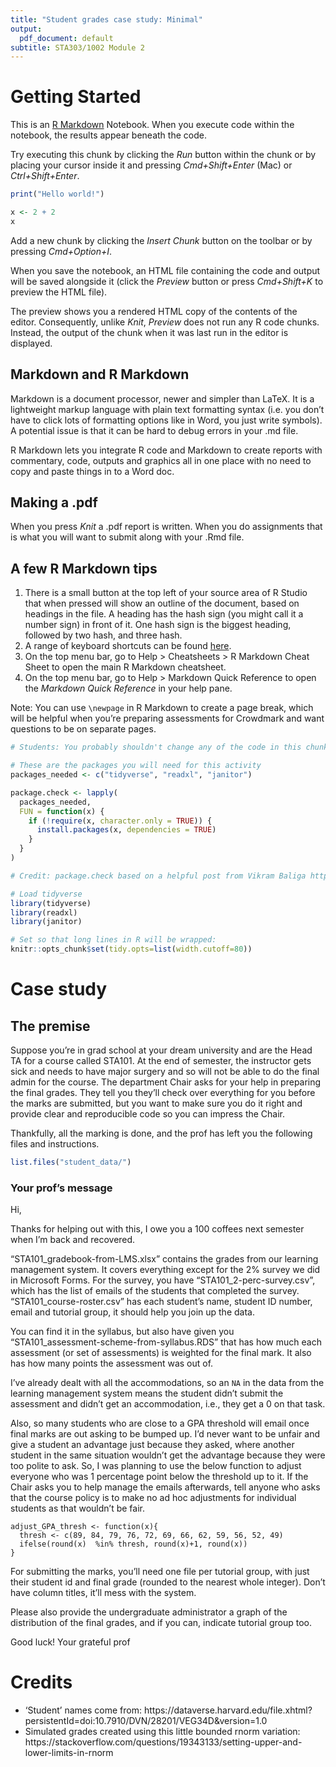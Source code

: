 ```yaml
---
title: "Student grades case study: Minimal"
output:
  pdf_document: default
subtitle: STA303/1002 Module 2
---
```


# Getting Started
This is an [R Markdown](http://rmarkdown.rstudio.com) Notebook. When you execute code within the notebook, the results appear beneath the code. 

Try executing this chunk by clicking the *Run* button within the chunk or by placing your cursor inside it and pressing *Cmd+Shift+Enter* (Mac) or *Ctrl+Shift+Enter*. 

```r
print("Hello world!")

x <- 2 + 2
x
```

Add a new chunk by clicking the *Insert Chunk* button on the toolbar or by pressing *Cmd+Option+I*.

When you save the notebook, an HTML file containing the code and output will be saved alongside it (click the *Preview* button or press *Cmd+Shift+K* to preview the HTML file). 

The preview shows you a rendered HTML copy of the contents of the editor. Consequently, unlike *Knit*, *Preview* does not run any R code chunks. Instead, the output of the chunk when it was last run in the editor is displayed.

## Markdown and R Markdown

Markdown is a document processor, newer and simpler than LaTeX. It is a lightweight markup language with plain text formatting syntax (i.e. you don't have to click lots of formatting options like in Word, you just write symbols). A potential issue is that it can be hard to debug errors in your .md file.

R Markdown lets you integrate R code and Markdown to create reports with commentary, code, outputs and graphics all in one place with no need to copy and paste things in to a Word doc.

## Making a .pdf

When you press *Knit* a .pdf report is written. When you do assignments that is what you will want to submit along with your .Rmd file.


## A few R Markdown tips

1. There is a small button at the top left of your source area of R Studio that when pressed will show an outline of the document, based on headings in the file. A heading has the hash sign (you might call it a number sign) in front of it. One hash sign is the biggest heading, followed by two hash, and three hash.
2. A range of keyboard shortcuts can be found [here](https://support.rstudio.com/hc/en-us/articles/200711853-Keyboard-Shortcuts).
3. On the top menu bar, go to Help > Cheatsheets > R Markdown Cheat Sheet to open the main R Markdown cheatsheet.
4. On the top menu bar, go to Help > Markdown Quick Reference to open the *Markdown Quick Reference* in your help pane.

Note: You can use `\newpage` in R Markdown to create a page break, which will be helpful when you're preparing assessments for Crowdmark and want questions to be on separate pages. 

```r
# Students: You probably shouldn't change any of the code in this chunk.

# These are the packages you will need for this activity
packages_needed <- c("tidyverse", "readxl", "janitor")

package.check <- lapply(
  packages_needed,
  FUN = function(x) {
    if (!require(x, character.only = TRUE)) {
      install.packages(x, dependencies = TRUE)
    }
  }
)

# Credit: package.check based on a helpful post from Vikram Baliga https://vbaliga.github.io/verify-that-r-packages-are-installed-and-loaded/

# Load tidyverse
library(tidyverse)
library(readxl)
library(janitor)

# Set so that long lines in R will be wrapped:
knitr::opts_chunk$set(tidy.opts=list(width.cutoff=80))
```

\newpage
# Case study

## The premise

Suppose you're in grad school at your dream university and are the Head TA for a course called STA101. At the end of semester, the instructor gets sick and needs to have major surgery and so will not be able to do the final admin for the course. The department Chair asks for your help in preparing the final grades. They tell you they'll check over everything for you before the marks are submitted, but you want to make sure you do it right and provide clear and reproducible code so you can impress the Chair.

Thankfully, all the marking is done, and the prof has left you the following files and instructions.

```r
list.files("student_data/")
```

### Your prof's message
Hi,

Thanks for helping out with this, I owe you a 100 coffees next semester when I'm back and recovered.

"STA101_gradebook-from-LMS.xlsx" contains the grades from our learning management system. It covers everything except for the 2\% survey we did in Microsoft Forms. For the survey, you have "STA101_2-perc-survey.csv", which has the list of emails of the students that completed the survey. "STA101_course-roster.csv" has each student's name, student ID number, email and tutorial group, it should help you join up the data. 

You can find it in the syllabus, but also have given you "STA101_assessment-scheme-from-syllabus.RDS" that has how much each assessment (or set of assessments) is weighted for the final mark. It also has how many points the assessment was out of.

I've already dealt with all the accommodations, so an `NA` in the data from the learning management system means the student didn't submit the assessment and didn't get an accommodation, i.e., they get a 0 on that task.

Also, so many students who are close to a GPA threshold will email once final marks are out asking to be bumped up. I'd never want to be unfair and give a student an advantage just because they asked, where another student in the same situation wouldn't get the advantage because they were too polite to ask. So, I was planning to use the below function to adjust everyone who was 1 percentage point below the threshold up to it. If the Chair asks you to help manage the emails afterwards, tell anyone who asks that the course policy is to make no ad hoc adjustments for individual students as that wouldn't be fair.

```
adjust_GPA_thresh <- function(x){
  thresh <- c(89, 84, 79, 76, 72, 69, 66, 62, 59, 56, 52, 49)
  ifelse(round(x)  %in% thresh, round(x)+1, round(x))
}
```

For submitting the marks, you'll need one file per tutorial group, with just their student id and final grade (rounded to the nearest whole integer). Don't have column titles, it'll mess with the system.

Please also provide the undergraduate administrator a graph of the distribution of the final grades, and if you can, indicate tutorial group too.

Good luck!
Your grateful prof





\newpage
# Credits

* 'Student' names come from: https://dataverse.harvard.edu/file.xhtml?persistentId=doi:10.7910/DVN/28201/VEG34D&version=1.0
* Simulated grades created using this little bounded rnorm variation: https://stackoverflow.com/questions/19343133/setting-upper-and-lower-limits-in-rnorm
